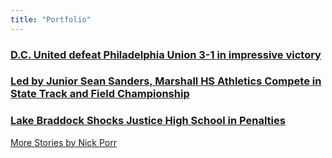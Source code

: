```yaml
---
title: "Portfolio"
---
```


### [D.C. United defeat Philadelphia Union 3-1 in impressive victory](D.C.%20United%20defeat%20Philadelphia%20Union%203-1%20in%20impressive%20victory)

### [Led by Junior Sean Sanders, Marshall HS Athletics Compete in State Track and Field Championship](https://www.fcnp.com/2022/06/10/led-by-junior-sean-sanders-marshall-hs-athletes-compete-in-state-track-and-field-championship%EF%BF%BC/)

### [Lake Braddock Shocks Justice High School in Penalties](https://www.fcnp.com/2022/05/26/lake-braddock-shocks-justice-high-school-in-penalties%EF%BF%BC/)

[More Stories by Nick Porr](https://brickbybricknba.com)
